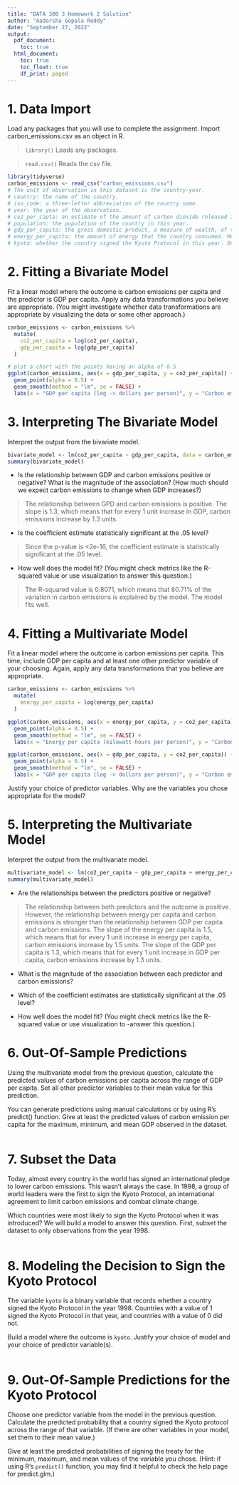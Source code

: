 ```yaml
---
title: "DATA 300 3 Homework 2 Solution"
author: "Aadarsha Gopala Reddy"
date: "September 27, 2022"
output:
  pdf_document:
    toc: true
  html_document:
    toc: true
    toc_float: true
    df_print: paged
---
```


# 1. Data Import

Load any packages that you will use to complete the assignment. Import carbon_emissions.csv as an object in R.

>`library()` Loads any packages.

>`read.csv()` Reads the csv file.

``` r
library(tidyverse)
carbon_emissions <- read_csv("carbon_emissions.csv")
# The unit of observation in this dataset is the country-year.
# country: the name of the country.
# iso_code: a three-letter abbreviation of the country name.
# year: the year of the observation.
# co2_per_capta: an estimate of the amount of carbon dioxide released into the air, measured in tons per person.
# population: the population of the country in this year.
# gdp_per_capita: the gross domestic product, a measure of wealth, of the country in this year. Measured in dollars per person.
# energy_per_capita: the amount of energy that the country consumed. Measured in kilowatt-hours per person.
# kyoto: whether the country signed the Kyoto Protocol in this year. Only measured for 1998.
```

# 2. Fitting a Bivariate Model

Fit a linear model where the outcome is carbon emissions per capita and the predictor is GDP per capita. Apply any data transformations you believe are appropriate. (You might investigate whether data transformations are appropriate by visualizing the data or some other approach.)

``` r
carbon_emissions <- carbon_emissions %>%
  mutate(
    co2_per_capita = log(co2_per_capita),
    gdp_per_capita = log(gdp_per_capita)
  )

# plot a chart with the points having an alpha of 0.5
ggplot(carbon_emissions, aes(x = gdp_per_capita, y = co2_per_capita)) +
  geom_point(alpha = 0.5) +
  geom_smooth(method = "lm", se = FALSE) +
  labs(x = "GDP per capita (log -> dollars per person)", y = "Carbon emissions per capita (log -> tons per person)")
```

# 3. Interpreting The Bivariate Model

Interpret the output from the bivariate model.

``` r
bivariate_model <- lm(co2_per_capita ~ gdp_per_capita, data = carbon_emissions)
summary(bivariate_model)
```

- Is the relationship between GDP and carbon emissions positive or negative?
What is the magnitude of the association? (How much should we expect carbon emissions to change when GDP increases?)

>The relationship between GPD and carbon emissions is positive. The slope is 1.3, which means that for every 1 unit increase in GDP, carbon emissions increase by 1.3 units.

- Is the coefficient estimate statistically significant at the .05 level?

>Since the p-value is <2e-16, the coefficient estimate is statistically significant at the .05 level.

- How well does the model fit? (You might check metrics like the R-squared value or use visualization to answer this question.)

>The R-squared value is 0.8071, which means that 80.71% of the variation in carbon emissions is explained by the model. The model fits well.

# 4. Fitting a Multivariate Model

Fit a linear model where the outcome is carbon emissions per capita. This time, include GDP per capita and at least one other predictor variable of your choosing. Again, apply any data transformations that you believe are appropriate.
  
``` r
carbon_emissions <- carbon_emissions %>%
  mutate(
    energy_per_capita = log(energy_per_capita)
  )

ggplot(carbon_emissions, aes(x = energy_per_capita, y = co2_per_capita)) +
  geom_point(alpha = 0.5) +
  geom_smooth(method = "lm", se = FALSE) +
  labs(x = "Energy per capita (kilowatt-hours per person)", y = "Carbon emissions per capita (log -> tons per person)")

ggplot(carbon_emissions, aes(x = gdp_per_capita, y = co2_per_capita)) +
  geom_point(alpha = 0.5) +
  geom_smooth(method = "lm", se = FALSE) +
  labs(x = "GDP per capita (log -> dollars per person)", y = "Carbon emissions per capita (log -> tons per person)")
```

Justify your choice of predictor variables. Why are the variables you chose appropriate for the model?

# 5. Interpreting the Multivariate Model

Interpret the output from the multivariate model.

``` r
multivariate_model <- lm(co2_per_capita ~ gdp_per_capita + energy_per_capita, data = carbon_emissions)
summary(multivariate_model)
```

- Are the relationships between the predictors positive or negative?

>The relationship between both predictors and the outcome is positive. However, the relationship between energy per capita and carbon emissions is stronger than the relationship between GDP per capita and carbon emissions. The slope of the energy per capita is 1.5, which means that for every 1 unit increase in energy per capita, carbon emissions increase by 1.5 units. The slope of the GDP per capita is 1.3, which means that for every 1 unit increase in GDP per capita, carbon emissions increase by 1.3 units.

- What is the magnitude of the association between each predictor and carbon emissions?

>

- Which of the coefficient estimates are statistically significant at the .05 level?

>

- How well does the model fit? (You might check metrics like the R-squared value or use visualization to -answer this question.)

>

# 6. Out-Of-Sample Predictions

Using the multivariate model from the previous question, calculate the predicted values of carbon emissions per capita across the range of GDP per capita. Set all other predictor variables to their mean value for this prediction.

You can generate predictions using manual calculations or by using R's predict() function. Give at least the predicted values of carbon emission per capita for the maximum, minimum, and mean GDP observed in the dataset.

``` r
```

# 7. Subset the Data

Today, almost every country in the world has signed an international pledge to lower carbon emissions. This wasn't always the case. In 1998, a group of world leaders were the first to sign the Kyoto Protocol, an international agreement to limit carbon emissions and combat climate change.

Which countries were most likely to sign the Kyoto Protocol when it was introduced? We will build a model to answer this question. First, subset the dataset to only observations from the year 1998.

``` r
```

# 8. Modeling the Decision to Sign the Kyoto Protocol

The variable `kyoto` is a binary variable that records whether a country signed the Kyoto Protocol in the year 1998. Countries with a value of 1 signed the Kyoto Protocol in that year, and countries with a value of 0 did not.

Build a model where the outcome is `kyoto`. Justify your choice of model and your choice of predictor variable(s).

``` r
```

# 9. Out-Of-Sample Predictions for the Kyoto Protocol

Choose one predictor variable from the model in the previous question. Calculate the predicted probability that a country signed the Kyoto protocol across the range of that variable. (If there are other variables in your model, set them to their mean value.)

Give at least the predicted probabilities of signing the treaty for the minimum, maximum, and mean values of the variable you chose. (Hint: if using R's `predict()` function, you may find it helpful to check the help page for predict.glm.)

``` r
```